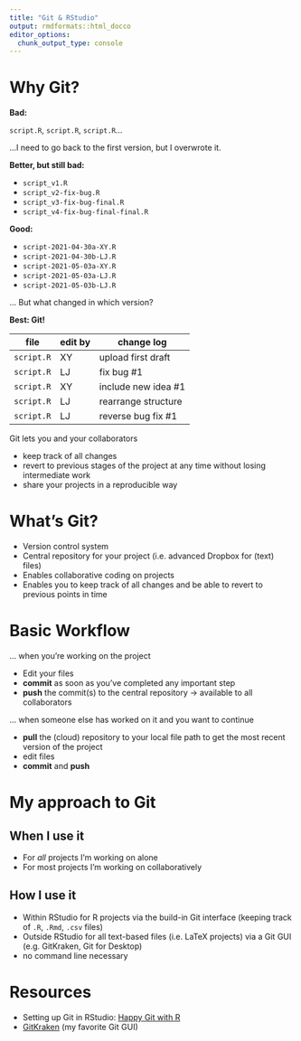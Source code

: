 ```yaml
---
title: "Git & RStudio"
output: rmdformats::html_docco
editor_options: 
  chunk_output_type: console
---
```


# Why Git?

**Bad:**

`script.R`, `script.R`, `script.R`...

...I need to go back to the first version, but I overwrote it.

**Better, but still bad:**

- `script_v1.R`
- `script_v2-fix-bug.R`
- `script_v3-fix-bug-final.R`
- `script_v4-fix-bug-final-final.R`

**Good:**

- `script-2021-04-30a-XY.R` 
- `script-2021-04-30b-LJ.R`
- `script-2021-05-03a-XY.R` 
- `script-2021-05-03a-LJ.R` 
- `script-2021-05-03b-LJ.R` 

... But what changed in which version?

**Best: Git!**


| file       | edit by | change log          |
|------------|---------|---------------------|
| `script.R` | XY      | upload first draft  |
| `script.R` | LJ      | fix bug #1          |
| `script.R` | XY      | include new idea #1 |
| `script.R` | LJ      | rearrange structure |
| `script.R` | LJ      | reverse bug fix #1  |

Git lets you and your collaborators

- keep track of all changes
- revert to previous stages of the project at any time without losing
  intermediate work
- share your projects in a reproducible way

# What's Git?

- Version control system
- Central repository for your project (i.e. advanced Dropbox for (text) files)
- Enables collaborative coding on projects 
- Enables you to keep track of all changes and be able to revert to previous points in time

# Basic Workflow

... when you're working on the project

- Edit your files
- **commit** as soon as you've completed any important step
- **push** the commit(s) to the central repository
  → available to all collaborators

... when someone else has worked on it and you want to continue

- **pull** the (cloud) repository to your local file path to get the most recent version of the project
- edit files
- **commit** and **push**

# My approach to Git
## When I use it
- For *all* projects I'm working on alone
- For most projects I'm working on collaboratively

## How I use it
- Within RStudio for R projects via the build-in Git interface (keeping track of `.R`, `.Rmd`, `.csv` files)
- Outside RStudio for all text-based files (i.e. LaTeX projects) via a Git GUI (e.g. GitKraken, Git for Desktop)
- no command line necessary

# Resources

- Setting up Git in RStudio: [Happy Git with R](https://happygitwithr.com/)
- [GitKraken](https://www.gitkraken.com/) (my favorite Git GUI)